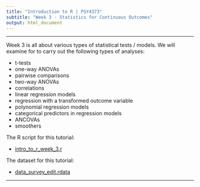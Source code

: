 ---
title: "Introduction to R | PSY4373"
subtitle: "Week 3 - Statistics for Continuous Outcomes"
output: html_document
---

---

Week 3 is all about various types of statistical tests / models. We will examine for to carry out the following types of analyses:

- t-tests
- one-way ANOVAs
- pairwise comparisons
- two-way ANOVAs
- correlations
- linear regression models
- regression with a transformed outcome variable
- polynomial regression models
- categorical predictors in regression models
- ANCOVAs
- smoothers

The R script for this tutorial:

- [intro_to_r_week_3.r](https://www.dropbox.com/s/noyabp7crmz1rhh/intro_to_r_week_3.r?dl=1)

The dataset for this tutorial:

- [data_survey_edit.rdata](https://www.dropbox.com/s/ti8z282h15dyutx/data_survey_edit.rdata?dl=1)

---
